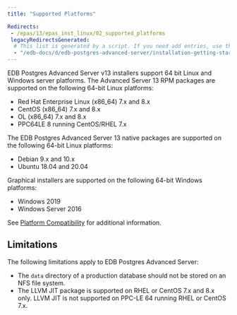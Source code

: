 ```yaml
---
title: "Supported Platforms"

Redirects:
 - /epas/13/epas_inst_linux/02_supported_platforms
 legacyRedirectsGenerated:
  # This list is generated by a script. If you need add entries, use the `legacyRedirects` key.
  - "/edb-docs/d/edb-postgres-advanced-server/installation-getting-started/installation-guide-for-linux/13/EDB_Postgres_Advanced_Server_Installation_Guide_Linux.1.04.html"
---
```


EDB Postgres Advanced Server v13 installers support 64 bit Linux and Windows server platforms. The Advanced Server 13 RPM packages are supported on the following 64-bit Linux platforms:

- Red Hat Enterprise Linux (x86_64) 7.x and 8.x
- CentOS (x86_64) 7.x and 8.x
- OL (x86_64) 7.x and 8.x
- PPC64LE 8 running CentOS/RHEL 7.x

The EDB Postgres Advanced Server 13 native packages are supported on the following 64-bit Linux platforms:

- Debian 9.x and 10.x
- Ubuntu 18.04 and 20.04

Graphical installers are supported on the following 64-bit Windows platforms:

- Windows 2019
- Windows Server 2016

See [Platform Compatibility](https://www.enterprisedb.com/platform-compatibility) for additional information.


## Limitations

The following limitations apply to EDB Postgres Advanced Server:

-   The `data` directory of a production database should not be stored on an NFS file system.
-   The LLVM JIT package is supported on RHEL or CentOS 7.x and 8.x only. LLVM JIT is not supported on PPC-LE 64 running RHEL or CentOS 7.x.
